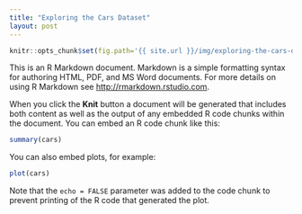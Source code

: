```yaml
---
title: "Exploring the Cars Dataset"
layout: post
---
```


```r
knitr::opts_chunk$set(fig.path='{{ site.url }}/img/exploring-the-cars-dataset-')
```

This is an R Markdown document. Markdown is a simple formatting syntax for authoring HTML, PDF, and MS Word documents. For more details on using R Markdown see <http://rmarkdown.rstudio.com>.

When you click the **Knit** button a document will be generated that includes both content as well as the output of any embedded R code chunks within the document. You can embed an R code chunk like this:

```r
summary(cars)
```

You can also embed plots, for example:

```r
plot(cars)
```

Note that the `echo = FALSE` parameter was added to the code chunk to prevent printing of the R code that generated the plot.